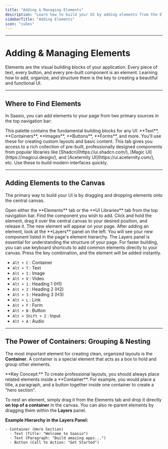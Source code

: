 ```yaml
---
title: "Adding & Managing Elements"
description: "Learn how to build your UI by adding elements from the Elements palette, using UI Libraries, and organizing them with the Layers panel."
sidebarTitle: "Adding Elements"
icon: "cubes"
---
```


---

# Adding & Managing Elements

Elements are the visual building blocks of your application. Every piece of text, every button, and every pre-built component is an element. Learning how to add, organize, and structure them is the key to creating a beautiful and functional UI.

---

## Where to Find Elements

In Saasio, you can add elements to your page from two primary sources in the top navigation bar:

<CardGroup cols={2}>
  <Card title="Elements Tab" icon="shapes">
    This palette contains the fundamental building blocks for any UI: **Text**,
    **Containers**, **Images**, **Buttons**, **Forms**, and more. You'll use
    these for creating custom layouts and basic content.
  </Card>
  <Card title="UI Libraries Tab" icon="swatchbook">
    This tab gives you access to a rich collection of pre-built, professionally
    designed components from popular libraries like
    [Shadcn](https://ui.shadcn.com/), [Magic UI](https://magicui.design/), and
    [Aceternity UI](https://ui.aceternity.com/), etc. Use these to build modern
    interfaces quickly.
  </Card>
</CardGroup>

---

## Adding Elements to the Canvas

The primary way to build your UI is by dragging and dropping elements onto the central canvas.

<Steps>
<Step title="1. Select an Element or Component">
Open either the **Elements** tab or the **UI Libraries** tab from the top navigation bar. Find the component you wish to add.
</Step>

<Step title="2. Drag and Drop onto the Canvas">
  Click and hold the element, drag it over the central canvas to your desired
  position, and release it. The new element will appear on your page.
</Step>

<Step title="3. View the New Element in Layers">
After adding an element, look at the **Layers** panel on the left. You will see your new component listed in the page's element hierarchy. The Layers panel is essential for understanding the structure of your page.
</Step>
</Steps>

<Tip title="Pro Tip: Use Keyboard Shortcuts">
  For faster building, you can use keyboard shortcuts to add common elements
  directly to your canvas. Press the key combination, and the element will be
  added instantly.

- `Alt + C` : Container
- `Alt + T` : Text
- `Alt + I` : Image
- `Alt + V` : Video
- `Alt + 1` : Heading 1 (H1)
- `Alt + 2` : Heading 2 (H2)
- `Alt + 3` : Heading 3 (H3)
- `Alt + L` : Link
- `Alt + F` : Form
- `Alt + B` : Button
- `Alt + Shift + I` : Input
- `Alt + A` : Audio

</Tip>

---

## The Power of Containers: Grouping & Nesting

The most important element for creating clean, organized layouts is the **Container**. A container is a special element that acts as a box to hold and group other elements.

<Note>
  **Key Concept:** To create professional layouts, you should always place
  related elements inside a **Container**. For example, you would place a title,
  a paragraph, and a button together inside one container to create a "hero
  section".
</Note>

To nest an element, simply drag it from the Elements tab and drop it directly **on top of a container** in the canvas. You can also re-parent elements by dragging them within the **Layers** panel.

**Example Hierarchy in the Layers Panel:**

```text
- Container (Hero Section)
  - Text (Title: "Welcome to Saasio")
  - Text (Paragraph: "Build amazing apps...")
  - Button (Call to Action: "Get Started")
```
